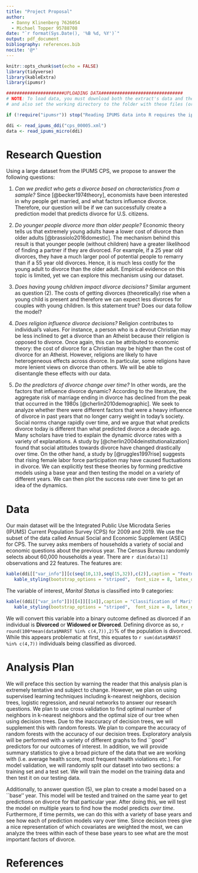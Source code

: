 ```yaml
---
title: "Project Proposal"
author: 
  - Danny Klinenberg 7626054
  - Michael Topper 95788708
date: "`r format(Sys.Date(), '%B %d, %Y')`"
output: pdf_document
bibliography: references.bib
nocite: '@*'
---
```


```r
knitr::opts_chunk$set(echo = FALSE)
library(tidyverse)
library(kableExtra)
library(ipumsr)

######################UPLOADING DATA###############################
# NOTE: To load data, you must download both the extract's data and the DDI
# and also set the working directory to the folder with these files (or change the path below).

if (!require("ipumsr")) stop("Reading IPUMS data into R requires the ipumsr package. It can be installed using the following command: install.packages('ipumsr')")

ddi <- read_ipums_ddi("cps_00005.xml")
data <- read_ipums_micro(ddi)
```


# Research Question

\noindent Using a large dataset from the IPUMS CPS, we propose to answer the following questions:

  1) *Can we predict who gets a divorce based on characteristics from a sample?* Since [@becker1974theory], economists have been interested in why people get married, and what factors influence divorce. Therefore, our question will be if we can successfully create a prediction model that predicts divorce for U.S. citizens.
  
  2) *Do younger people divorce more than older people?* Economic theory tells us that extremely young adults have a lower cost of divorce than older adults [@brassiolo2016domestic]. The mechanism behind this result is that younger people (without children) have a greater likelihood of finding a partner if they are divorced. For example, if a 25 year old divorces, they have a much larger pool of potential people to remarry than if a 55 year old divorces. Hence, it is much less costly for the young adult to divorce than the older adult. Empirical evidence on this topic is limited, yet we can explore this mechanism using our dataset. 
  3) *Does having young children impact divorce decisions?* Similar argument as question (2). The costs of getting divorces (theoretically) rise when a young child is present and therefore we can expect less divorces for couples with young children. Is this statement true? Does our data follow the model?
  
  4) *Does religion influence divorce decisions?* Religion contributes to individual's values. For instance, a person who is a devout Christian may be less inclined to get a divorce than an Atheist because their religion is opposed to divorce. Once again, this can be attributed to economic theory: the cost of divorce for a Christian may be higher than the cost of divorce for an Atheist. However, religions are likely to have heterogeneous effects across divorce. In particular, some religions have more lenient views on divorce than others. We will be able to disentangle these effects with our data.  
  5) *Do the predictors of divorce change over time?* In other words, are the factors that influence divorce dynamic? According to the literature, the aggregate risk of marriage ending in divorce has declined from the peak that occurred in the 1980s [@cherlin2010demographic]. We seek to analyze whether there were different factors that were a heavy influence of divorce in past years that no longer carry weight in today's society. Social norms change rapidly over time, and we argue that what predicts divorce today is different than what predicted divorce a decade ago. Many scholars have tried to explain the dynamic divorce rates with a variety of explanations. A study by [@cherlin2004deinstitutionalization] found that social attitudes towards divorce have changed drastically over time. On the other hand, a study by [@ruggles1997rise] suggests that rising female labor force participation may have caused fluctuations in divorce. We can explicitly test these theories by forming predictive models using a base year and then testing the model on a variety of different years. We can then plot the success rate over time to get an idea of the dynamics. 


\noindent 

# Data 

\noindent Our main dataset will be the Integrated Public Use Microdata Series (IPUMS) Current Population Survey (CPS) for 2009 and 2019. We use the subset of the data called Annual Social and Economic Supplement (ASEC) for CPS. The survey asks members of households a variety of social and economic questions about the previous year. The Census Bureau randomly selects about 60,000 households a year. There are `r dim(data)[1]` observations and 22 features. The features are:

```r
kable(ddi[["var_info"]][c(seq(10,13),seq(15,32)),c(2)],caption = "Features", col.names = c("Name")) %>% 
   kable_styling(bootstrap_options = "striped",  font_size = 8, latex_options = "hold_position")
```

 The variable of interest, *Marital Status* is classified into 9 categories:

```r
kable((ddi[["var_info"]])[[4]][[14]],caption = "Classification of Marital Status", col.names = c("Value","Label")) %>% 
   kable_styling(bootstrap_options = "striped",  font_size = 8, latex_options = "hold_position")
```

We will convert this variable into a binary outcome defined as divorced if an individual is **Divorced** or **Widowed or Divorced**. Defining divorce as so, `r round(100*mean(data$MARST %in% c(4,7)),2)`% of the population is divorced. While this appears problematic at first, this equates to `r sum(data$MARST %in% c(4,7))` individuals being classified as divorced.


# Analysis Plan

\noindent We will preface this section by warning the reader that this analysis plan is extremely tentative and subject to change. However, we plan on using supervised learning techniques including k-nearest neighbors, decision trees, logistic regression, and neural networks to answer our research questions. We plan to use cross validation to find optimal number of neighbors in k-nearest neighbors and the optimal size of our tree when using decision trees. Due to the inaccuracy of decision trees, we will supplement this with random forests. We plan to compare the accuracy of random forests with the accuracy of our decision trees. Exploratory analysis will be performed with a variety of different graphs to find ``good'' predictors for our outcomes of interest. In addition, we will provide summary statistics to give a broad picture of the data that we are working with (i.e. average health score, most frequent health violations etc.). For model validation, we will randomly split our dataset into two sections: a training set and a test set. We will train the model on the training data and then test it on our testing data.


\noindent Additionally, to answer question (5), we plan to create a model based on a ``base'' year. This model will be tested and trained on the same year to get  predictions on divorce for that particular year. After doing this, we will test the model on multiple years to find how the model predicts *over time*. Furthermore, if time permits, we can do this with a variety of base years and see how each of prediction models vary over time. Since decision trees give a nice representation of which covariates are weighted the most, we can analyze the trees within each of these base years to see what are the most important factors of divorce.  



# References



